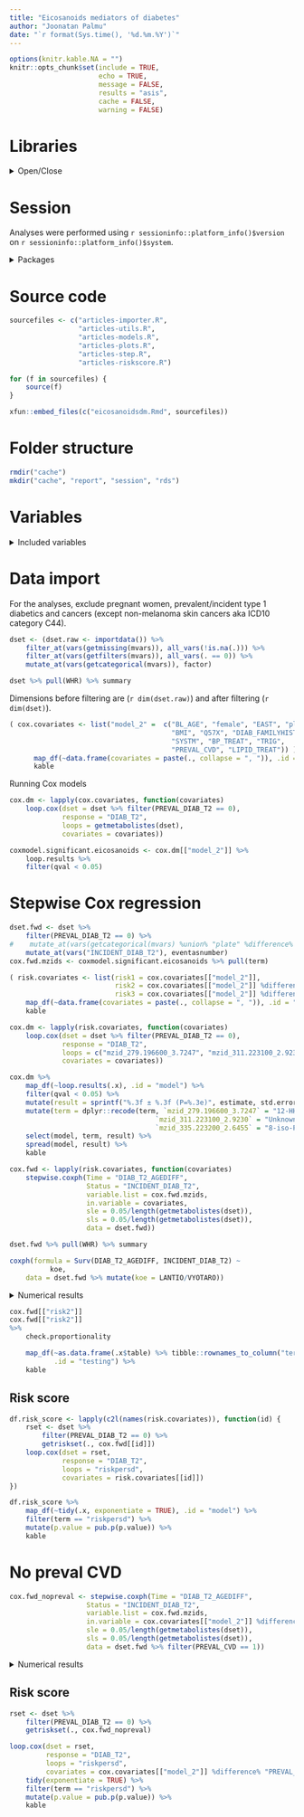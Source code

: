 ```yaml
---
title: "Eicosanoids mediators of diabetes"
author: "Joonatan Palmu"
date: "`r format(Sys.time(), '%d.%m.%Y')`"
---
```


```r
options(knitr.kable.NA = "")
knitr::opts_chunk$set(include = TRUE,
                      echo = TRUE,
                      message = FALSE,
                      results = "asis",
                      cache = FALSE,
                      warning = FALSE)
```

# Libraries

<details>
  <summary>Open/Close</summary>

```r
library(dplyr)
library(sessioninfo)
library(knitr)
library(readr)
library(tidyr)
library(parallel)
library(ggplot2)
library(broom)
library(gridExtra)
library(gplots)
library(survival)
library(purrr)
library(survminer)
library(tibble)
library(car)
library(forestplot)
library(rlang)
library(ggpubr)
library(reshape2)
library(metafor)
```

</details>

# Session

Analyses were performed using `r sessioninfo::platform_info()$version` on 
`r sessioninfo::platform_info()$system`.

<details><summary>Packages</summary>

```r
sessioninfo::package_info() %>%
    data.frame %>%
    filter(attached == TRUE) %>%
    select(package, loadedversion, date, source) %>%
    kable(row.names = FALSE)
```

</details>

# Source code

```r
sourcefiles <- c("articles-importer.R",
                 "articles-utils.R",
                 "articles-models.R",
                 "articles-plots.R",
                 "articles-step.R",
                 "articles-riskscore.R")
```

```r
for (f in sourcefiles) {
    source(f)
}
```

```r
xfun::embed_files(c("eicosanoidsdm.Rmd", sourcefiles))
```

#  Folder structure

```r
rmdir("cache")
mkdir("cache", "report", "session", "rds")
```

# Variables

<details><summary>Included variables</summary>

```r
(mvars <- tribble(~var, ~type, ~dropmissing, ~useforfiltering,
                   "Sample_ID", "categorical", TRUE, FALSE,
                   "BL_AGE", "continuous", TRUE, FALSE,
                   "female", "binomial", TRUE, FALSE,
                   "PAINO", "continuous", TRUE, FALSE,
                   "PITUUS", "continuous", TRUE, FALSE,
                   "VYOTARO", "continuous", FALSE, FALSE,
                   "LANTIO", "continuous", FALSE, FALSE,
                   "BMI", "continuous", TRUE, FALSE,
                   "WHR", "continuous", FALSE, FALSE,
                   "SYSTM", "continuous", TRUE, FALSE,
                   "DIASM", "continuous", FALSE, FALSE,
                   "HBA1C", "continuous", FALSE, FALSE,
                   "ALKI2_FR02", "continuous", FALSE, FALSE,
                   "HDL", "continuous", FALSE, FALSE,
                   "LDL_DIRECT", "continuous", FALSE, FALSE,
                   "TRIG", "continuous", TRUE, FALSE,
                   "BP_TREAT", "binomial", TRUE, FALSE,
                   "KOULGR", "binomial", FALSE, FALSE,
                   "CURR_SMOKE", "binomial", FALSE, FALSE,
                   "Q57X", "categorical", TRUE, FALSE,
                   "hsCRP", "continuous", TRUE, FALSE,
                   "DIAB_FAMILYHIST", "binomial", TRUE, FALSE,
                   "PREVAL_DIAB_T2", "binomial", TRUE, FALSE,
                   "INCIDENT_DIAB_T2", "binomial", TRUE, FALSE,
                   "DIAB_T2_AGEDIFF", "continuous", TRUE, FALSE,
                   "EAST", "binomial", TRUE, FALSE,
                   "plate", "categorical", TRUE, FALSE,
                   "pregnant", "binomial", TRUE, TRUE,
                   "PREVAL_DIAB_T1", "binomial", TRUE, TRUE,
                   "INCIDENT_DIAB_T1", "binomial", TRUE, TRUE,
                   "INCIDENT_CR_ANYCANC", "binomial", TRUE, TRUE,
                  "PREVAL_CR_ANYCANC", "binomial", TRUE, TRUE,
                  "PREVAL_CVD", "binomial", FALSE, FALSE,
                  "LIPID_TREAT", "binomial", FALSE, FALSE) %>%
      dplyr::left_join(., importinfo(), by = "var")) %>%
    kable
```

</details>

# Data import

For the analyses, exclude pregnant women, prevalent/incident type 1 diabetics
and cancers (except non-melanoma skin cancers aka ICD10 category C44).

```r
dset <- (dset.raw <- importdata()) %>%
    filter_at(vars(getmissing(mvars)), all_vars(!is.na(.))) %>%
    filter_at(vars(getfilters(mvars)), all_vars(. == 0)) %>%
    mutate_at(vars(getcategorical(mvars)), factor)
```

```r
dset %>% pull(WHR) %>% summary
```

Dimensions before filtering are (`r dim(dset.raw)`) and after filtering (`r dim(dset)`).

```r
( cox.covariates <- list("model_2" =  c("BL_AGE", "female", "EAST", "plate",
                                        "BMI", "Q57X", "DIAB_FAMILYHIST",
										"SYSTM", "BP_TREAT", "TRIG",
                                        "PREVAL_CVD", "LIPID_TREAT")) ) %>%
      map_df(~data.frame(covariates = paste(., collapse = ", ")), .id = "model") %>%
      kable
```

Running Cox models

```r
cox.dm <- lapply(cox.covariates, function(covariates)
    loop.cox(dset = dset %>% filter(PREVAL_DIAB_T2 == 0),
             response = "DIAB_T2",
             loops = getmetabolistes(dset),
             covariates = covariates))
```

```r
coxmodel.significant.eicosanoids <- cox.dm[["model_2"]] %>%
    loop.results %>%
    filter(qval < 0.05)
```

# Stepwise Cox regression


```r
dset.fwd <- dset %>%
    filter(PREVAL_DIAB_T2 == 0) %>%
#    mutate_at(vars(getcategorical(mvars) %union% "plate" %difference% "INCIDENT_DIAB_T2"), as.numeric) %>%
    mutate_at(vars("INCIDENT_DIAB_T2"), eventasnumber)
cox.fwd.mzids <- coxmodel.significant.eicosanoids %>% pull(term)
```

```r
( risk.covariates <- list(risk1 = cox.covariates[["model_2"]],
                          risk2 = cox.covariates[["model_2"]] %difference% "BMI" %union% "WHR",
                          risk3 = cox.covariates[["model_2"]] %difference% "BMI" %union% "VYOTARO")) %>% 
    map_df(~data.frame(covariates = paste(., collapse = ", ")), .id = "model") %>%
    kable
```

```r
cox.dm <- lapply(risk.covariates, function(covariates)
    loop.cox(dset = dset %>% filter(PREVAL_DIAB_T2 == 0),
             response = "DIAB_T2",
             loops = c("mzid_279.196600_3.7247", "mzid_311.223100_2.9230", "mzid_335.223200_2.6455"),
             covariates = covariates))
```

```r
cox.dm %>%
    map_df(~loop.results(.x), .id = "model") %>%
    filter(qval < 0.05) %>%
    mutate(result = sprintf("%.3f ± %.3f (P=%.3e)", estimate, std.error, p.value)) %>%
    mutate(term = dplyr::recode(term, `mzid_279.196600_3.7247` = "12-HHTrE",
                                    `mzid_311.223100_2.9230` = "Unknown eicosanoid (311.2231/2.92)",
                                    `mzid_335.223200_2.6455` = "8-iso-Prostaglandin A1")) %>% 
    select(model, term, result) %>%
    spread(model, result) %>%
    kable
```


```r
cox.fwd <- lapply(risk.covariates, function(covariates)
    stepwise.coxph(Time = "DIAB_T2_AGEDIFF",
                   Status = "INCIDENT_DIAB_T2",
                   variable.list = cox.fwd.mzids,
                   in.variable = covariates,
                   sle = 0.05/length(getmetabolistes(dset)),
                   sls = 0.05/length(getmetabolistes(dset)),
                   data = dset.fwd))
```

```r

dset.fwd %>% pull(WHR) %>% summary

coxph(formula = Surv(DIAB_T2_AGEDIFF, INCIDENT_DIAB_T2) ~  
          koe,  
    data = dset.fwd %>% mutate(koe = LANTIO/VYOTARO))

```

<details><summary>Numerical results</summary>

```r
cox.fwd %>%
    map_df(~tidy(.x, exponentiate = TRUE), .id = "model") %>%
    kable
```

</details>

```r
cox.fwd[["risk2"]]
cox.fwd[["risk2"]]
%>%
    check.proportionality

    map_df(~as.data.frame(.x$table) %>% tibble::rownames_to_column("term"),
           .id = "testing") %>%
    kable
```

## Risk score

```r
df.risk_score <- lapply(c2l(names(risk.covariates)), function(id) {
    rset <- dset %>%
        filter(PREVAL_DIAB_T2 == 0) %>%
        getriskset(., cox.fwd[[id]])
    loop.cox(dset = rset,
             response = "DIAB_T2",
             loops = "riskpersd",
             covariates = risk.covariates[[id]])
})
```


```r
df.risk_score %>%
    map_df(~tidy(.x, exponentiate = TRUE), .id = "model") %>%
    filter(term == "riskpersd") %>%
    mutate(p.value = pub.p(p.value)) %>% 
    kable
```

# No preval CVD

```r
cox.fwd_nopreval <- stepwise.coxph(Time = "DIAB_T2_AGEDIFF",
                   Status = "INCIDENT_DIAB_T2",
                   variable.list = cox.fwd.mzids,
                   in.variable = cox.covariates[["model_2"]] %difference% "PREVAL_CVD",
                   sle = 0.05/length(getmetabolistes(dset)),
                   sls = 0.05/length(getmetabolistes(dset)),
                   data = dset.fwd %>% filter(PREVAL_CVD == 1))
```

<details><summary>Numerical results</summary>

```r
cox.fwd_nopreval %>%
    tidy(exponentiate = TRUE) %>% 
    kable
```

</details>

## Risk score

```r
rset <- dset %>%
    filter(PREVAL_DIAB_T2 == 0) %>%
    getriskset(., cox.fwd_nopreval)

loop.cox(dset = rset,
         response = "DIAB_T2",
         loops = "riskpersd",
         covariates = cox.covariates[["model_2"]] %difference% "PREVAL_CVD") %>%
    tidy(exponentiate = TRUE) %>% 
    filter(term == "riskpersd") %>%
    mutate(p.value = pub.p(p.value)) %>% 
    kable
```




